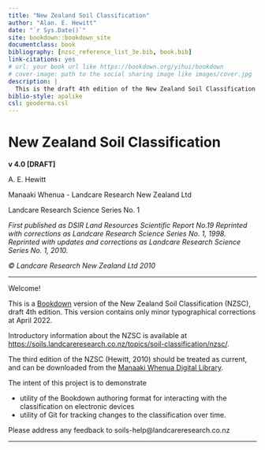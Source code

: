 ```yaml
--- 
title: "New Zealand Soil Classification"
author: "Alan. E. Hewitt"
date: "`r Sys.Date()`"
site: bookdown::bookdown_site
documentclass: book
bibliography: [nzsc_reference_list_3e.bib, book.bib]
link-citations: yes
# url: your book url like https://bookdown.org/yihui/bookdown
# cover-image: path to the social sharing image like images/cover.jpg
description: |
  This is the draft 4th edition of the New Zealand Soil Classification.
biblio-style: apalike
csl: geoderma.csl
---
```


# New Zealand Soil Classification {-}

__v 4.0 [DRAFT]__

A. E. Hewitt

Manaaki Whenua - Landcare Research New Zealand Ltd

Landcare Research Science Series No. 1

_First published as DSIR Land Resources Scientific Report No.19_
_Reprinted with corrections as Landcare Research Science Series No. 1, 1998._
_Reprinted with updates and corrections as Landcare Research Science Series No. 1, 2010._

_© Landcare Research New Zealand Ltd 2010_

***

Welcome! 

This is a [Bookdown](https://bookdown.org/) version of the New Zealand Soil Classification (NZSC), draft 4th edition. This version contains only minor typographical corrections at April 2022.

Introductory information about the NZSC is available at [https://soils.landcareresearch.co.nz/topics/soil-classification/nzsc/](The New Zealand Soils Portal). 

The third edition of the NZSC (Hewitt, 2010) should be treated as current, and can be downloaded from the [Manaaki Whenua Digital Library](http://doi.org/10.7931/DL1-LRSS-1-2010).

The intent of this project is to demonstrate 

  * utility of the Bookdown authoring format for interacting with the classification on electronic devices
  * utility of Git for tracking changes to the classification over time.
  
Please address any feedback to soils-help@landcareresearch.co.nz 

***
